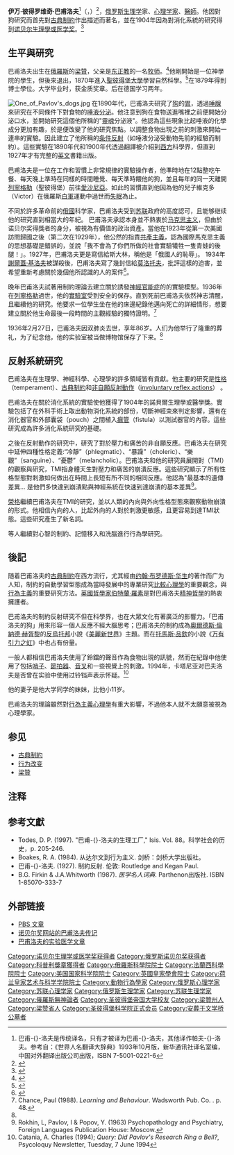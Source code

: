 {{noteTA
|T=zh-cn:伊万·巴甫洛夫; zh-hk:伊萬·巴甫洛夫; zh-tw:伊凡·巴夫洛夫;
|1=zh-cn:伊万; zh-tw:伊凡;
|2=zh-cn:巴甫洛夫; zh-hk:巴甫洛夫; zh-tw:巴夫洛夫;
}}
{{Infobox_Scientist 
|name = 伊万·彼得罗维奇·巴甫洛夫 {{Nobel icon|1904年諾貝爾生理學或醫學獎|諾貝爾生理學或醫學獎}}
|native_name = Иван Петрович Павлов
|native_name_lang = ru
|image = Ivan Pavlov (Nobel).png
|caption = 获[[诺贝尔奖|诺贝尔奖]]所用肖像
|birth_date = {{birth date|1849|9|26|mf=y}}
|birth_place = [[俄罗斯帝国|俄罗斯帝国]][[梁赞|梁赞]]
|death_date = {{death date and age|1936|2|27|1849|9|14}}
|death_place = [[苏联|苏联]][[列宁格勒|列宁格勒]]
|residence = [[俄罗斯帝国|俄罗斯帝国]]/[[苏联|苏联]]
|nationality = {{Russian Empire}}/{{USSR}}
|field = [[生理学|生理学]]、[[心理学|心理学]]、[[内科医学|内科医学]]
|work_institution = 军事医学科学院
|alma_mater = [[圣彼得堡国立大学|圣彼得堡国立大学]]
|doctoral_advisor =
|doctoral_students =
|known_for = [[经典条件反射|经典条件反射]]<br />[[超限抑制|超限抑制]]<br />[[行为矫正疗法|行为矫正疗法]]
|prizes =   [[File:Nobel_prize_medal.svg|20px]][[诺贝尔生理学或医学奖|诺贝尔生理学或医学奖]]（1904）
|footnotes =
}}
'''伊万·彼得罗维奇·巴甫洛夫'''<ref>巴甫-{}-洛夫是传统译名，只有{{lang|ru|Иван Петрович Павлов}}才被译为巴甫-{}-洛夫，其他{{lang|ru|Павлов}}译作帕夫-{}-洛夫。参考自：《世界人名翻译大辞典》1993年10月版，新华通讯社译名室编，中国对外翻译出版公司出版，ISBN 7-5001-0221-6</ref>（{{lang-ru|Иван Петрович Павлов}}，{{bd|1849年|9月26日|1936年|2月27日|catIdx=Pavlov, Ivan}}）<ref name="Britannica">{{Britannica|447349}}</ref>，[[俄罗斯|俄罗斯]][[生理学|生理学]]家、[[心理学家|心理学家]]、[[醫師|醫師]]。他因對狗研究而首先對[[古典制約|古典制約]]作出描述而著名，並在1904年因為對消化系統的研究得到[[诺贝尔生理學或医学奖|诺贝尔生理學或医学奖]]。<ref>{{Cite web|title=Новиков Ю. Ю. Первый российский Нобелевский лауреат Иван Петрович Павлов (посвящается 100-летию присуждения И. П. Павлову Нобелевской премии). — Москва: Компания Спутник+, 2005. — 92 с.|url=http://www.rsias.ru/|accessdate=|author=|date=|format=|publisher=|language=|archive-date=2021-01-19|archive-url=https://web.archive.org/web/20210119024616/http://rsias.ru/|dead-url=no}}</ref>

== 生平與研究 ==
巴甫洛夫出生在[[俄羅斯|俄羅斯]]的[[梁贊|梁贊]]，父亲是[[正教會|东正教]]的一名[[牧师|牧师]]。<ref>{{Cite web|title=The Nobel Prize in Physiology or Medicine 1904|url=https://www.nobelprize.org/prizes/medicine/1904/pavlov/biographical/|accessdate=2020-03-17|work=NobelPrize.org|language=en-US|archive-date=2021-03-08|archive-url=https://web.archive.org/web/20210308125313/https://www.nobelprize.org/prizes/medicine/1904/pavlov/biographical/|dead-url=no}}</ref>他剛開始是一位神學院的學生，但後來退出，1870年進入[[聖彼得堡大學|聖彼得堡大學]]學習自然科學。<ref name="frs">{{Cite journal | last1 = Anrep | first1 = G. V. | title = Ivan Petrovich Pavlov. 1849–1936 | doi = 10.1098/rsbm.1936.0001 | journal = [[Obituary_Notices_of_Fellows_of_the_Royal_Society|Obituary Notices of Fellows of the Royal Society]] | volume = 2 | issue = 5 | pages = 1–18| year = 1936 | jstor = 769124| pmid =  | pmc = }}</ref>在1879年得到博士學位。大学毕业时，获金质奖章。后在德国学习两年。

[[File:One_of_Pavlov's_dogs.jpg|thumb]]
在1890年代，巴甫洛夫研究了[[狗|狗]]的[[胃|胃]]，透過[[唾腺|唾腺]]來研究在不同條件下對食物的[[唾液|唾液]][[分泌|分泌]]。他注意到狗在食物送進嘴裡之前便開始分泌口水，並開始研究這個他所稱的"[[靈魂|靈魂]]分泌液"。他認為這些現象比起唾液的化學成分更加有趣，於是便改變了他的研究焦點。以調整食物出現之前的刺激來開始一連串的實驗。因此建立了他所稱的[[条件反射|条件反射]]（如唾液分泌受動物先前的經驗而制約）。這些實驗在1890年代和1900年代透過翻譯被介紹到[[西方世界|西方]]科學界，但直到1927年才有完整的[[英文|英文]]書籍出版。

巴甫洛夫是一位在工作和習慣上非常規律的實驗操作者，他準時地在12點整吃午餐、每天晚上準時在同樣的時間睡覺、每天準時餵他的狗，並且每年的同一天離開[[列寧格勒|列寧格勒]]（聖彼得堡）前往[[愛沙尼亞|愛沙尼亞]]。如此的習慣直到他因為他的兒子維克多（Victor）在俄羅斯[[白軍|白軍]]運動中過世而[[失眠|失眠]]為止。

不同於許多革命前的[[俄國|俄國]]科学家，巴甫洛夫受到[[苏联|苏联]]政府的高度認可，且能够继续他的研究直到相當大的年紀。 巴甫洛夫承認本身並不熱衷於[[马克思主义|马克思主义]]，但由於诺贝尔奖得獎者的身分，被視為有價值的政治資產。當他在1923年從第一次美國訪問歸國之後（第二次在1929年），他公然的指責[[共產主義|共產主義]]，認為國際馬克思主義的思想基礎是錯誤的，並說「我不會為了你們所做的社會實驗犧牲一隻青蛙的後腿！」。1927年，巴甫洛夫更是寫信給斯大林，稱他是「俄國人的恥辱」。 1934年[[謝爾蓋·基洛夫|謝爾蓋·基洛夫]]被謀殺後，巴甫洛夫寫了幾封信給[[莫洛托夫|莫洛托夫]]，批評這樣的迫害，並希望重新考慮關於幾個他所認識的人的案件<ref name="cavendish9">{{cite journal |author=Cavendish, Richard. |url=http://www.historytoday.com/richard-cavendish/death-ivan-pavlov |title=Death of Ivan Pavlov |journal=History Today |volume=61 |issue=2 |year=2011 |page=9 |access-date=2015-04-26 |archive-date=2018-09-29 |archive-url=https://web.archive.org/web/20180929104732/http://www.historytoday.com/richard-cavendish/death-ivan-pavlov |dead-url=no }}</ref>。

晚年巴甫洛夫試著用制約理論去建立關於誘發[[神經官能症|神經官能症]]的的實驗模型。1936年在[[列寧格勒|列寧格勒]]過世，他的[[實驗室|實驗室]]受到安全的保存。直到死前巴甫洛夫依然神志清醒，且繼續他的研究。他要求一位學生坐在他的床邊紀錄他邁向死亡的詳細情形，想要建立關於他生命最後一段時間的主觀經驗的獨特證明。<ref>Chance, Paul (1988). ''Learning and Behaviour''. Wadsworth Pub. Co. {{ISBN|0-534-08508-3}}. p. 48.</ref>

1936年2月27日，巴甫洛夫因双肺炎去世，享年86岁。人们为他举行了隆重的葬礼，为了纪念他，他的实验室被当做博物馆保存了下来。<ref name="cavendish9"/>

== 反射系統研究 ==
巴甫洛夫在生理學、神經科學、心理學的許多領域皆有貢獻。他主要的研究是[[性格|性格]]（temperament）、[[古典制約|古典制約]]和[[非自願反射動作|非自願反射動作]]（[[反射_(生理学)|involuntary reflex actions]]） 。 
 
巴甫洛夫在關於消化系統的實驗使他獲得了1904年的諾貝爾生理學或醫學獎。實驗包括了在外科手術上取出動物消化系統的部份，切斷神經束來判定影響，還有在消化器官和外部囊袋（pouch）之間植入[[瘺管|瘺管]]（fistula）以測試器官的內容。這些研究成為許多消化系統研究的基礎。

之後在反射動作的研究中，研究了對於壓力和痛苦的非自願反應。巴甫洛夫在研究中延伸四種性格定義:“冷靜”（phlegmatic）、“暴躁”（choleric）、“樂觀”（sanguine）、“憂鬱”（melancholic）。巴甫洛夫和他的研究員展開對{{tsl|en|transmarginal inhibition|轉換邊緣的抑制}}（TMI）的觀察與研究，TMI指身體天生對壓力和痛苦的崩潰反應。這些研究顯示了所有性格型態對刺激如何做出在時間上長短有所不同的相同反應。他認為"最基本的遺傳差異... 是他們多快達到崩潰點與神經系統在快速到達崩潰的基本差異<ref>Rokhin, L, Pavlov, I & Popov, Y. (1963) Psychopathology and Psychiatry, Foreign Languages Publication House: Moscow.</ref>。

[[榮格|榮格]]繼續巴甫洛夫在TMI的研究，並以人類的內向與外向性格型態來觀察動物崩潰的形式。他相信內向的人，比起外向的人對於刺激更敏感，且更容易到達TMI狀態。這些研究產生了新名詞{{tsl|en|Highly sensitive person|高度敏感者}}。

{{tsl|en|William Sargant|威廉·薩甘}}等人繼續對心智的制約、記憶移入和洗腦進行行為學研究。

== 後記 ==
随着巴甫洛夫的[[古典制約|古典制約]]在西方流行，尤其經由[[约翰·布罗德斯·华生|约翰·布罗德斯·华生]]的著作而广为人知，制約的自動學習型態成為當時發展中的專業研究[[比較心理學|比較心理學]]的重要觀念，與[[行為主義|行為主義]]的重要研究方法。[[英國|英國]][[哲學家|哲學家]][[伯特蘭·羅素|伯特蘭·羅素]]是對巴甫洛夫[[精神哲學|精神哲學]]的熱衷擁護者。

巴甫洛夫的制約反射研究不但在科學界，也在大眾文化有著廣泛的影響力。「巴甫洛夫的狗」用來形容一個人反應不經大腦思考；巴甫洛夫的制約成為[[奧爾德斯·倫納德·赫胥黎|奧爾德斯·倫納德·赫胥黎]]的[[反烏托邦|反烏托邦]]小說《[[美麗新世界|美麗新世界]]》主題。而在[[托馬斯·品欽|托馬斯·品欽]]的小說《[[万有引力之虹|万有引力之虹]]》中也占有份量。

一般人都相信巴甫洛夫使用了鈴鐺的聲音作為食物出現的訊號，然而在紀錄中他使用了包括[[哨子_(器物)|哨子]]、[[節拍器|節拍器]]、[[音叉|音叉]]和一些視覺上的刺激。1994年，卡塔尼亚对巴夫洛夫是否曾在实验中使用过铃铛声表示怀疑。<ref>Catania, A. Charles (1994); ''Query: Did Pavlov's Research Ring a Bell?'', Psycoloquy Newsletter, Tuesday, 7 June 1994</ref>

他的妻子是他大学同学的妹妹，比他小11岁。

巴甫洛夫的理論雖然對[[行為主義|行為主義]][[心理學|心理學]]有重大影響，不過他本人就不太願意被視為心理學家。

== 参见 ==
* [[古典制約|古典制約]]
* [[行为改变|行为改变]]
* [[梁贊|梁贊]]

== 注释 ==
{{reflist}}

== 参考文獻 ==
* Todes, D. P. (1997).  "巴甫-{}-洛夫的生理工厂," Isis.  Vol. 88。科学社会的历史，p. 205-246.
* Boakes, R. A. (1984). 从达尔文到行为主义. 剑桥：剑桥大学出版社。
* 巴甫-{}-洛夫. (1927). 制約反射. 伦敦: Routledge and Kegan Paul.
* B.G. Firkin & J.A.Whitworth (1987). ''医学名人词典''. Parthenon出版社. ISBN 1-85070-333-7

== 外部链接 ==
{{wikiquote}}
{{Commons category|Ivan Pavlov}}
* [http://www.pbs.org/wgbh/aso/databank/entries/bhpavl.html PBS 文章] {{Wayback|url=http://www.pbs.org/wgbh/aso/databank/entries/bhpavl.html |date=20210308145410 }}
* [http://www.nobel.se/medicine/laureates/1904/pavlov-bio.html 诺贝尔奖网站的巴甫洛夫传记] {{Wayback|url=http://www.nobel.se/medicine/laureates/1904/pavlov-bio.html |date=20011004035002 }}
* [https://web.archive.org/web/20050426171314/http://www.iemrams.spb.ru:8100/english/pavlov.htm 巴甫洛夫的实验医学文章]

{{生物学史}}
{{諾貝爾生理學或醫學獎獲得者 (1901年-1925年)}}
{{1901年至1950年科普利奖章获奖者}}
{{Authority control}}

{{DEFAULTSORT:Pavlov, Ivan Petrovich}}
[[Category:诺贝尔生理学或医学奖获得者|Category:诺贝尔生理学或医学奖获得者]]
[[Category:俄罗斯诺贝尔奖获得者|Category:俄罗斯诺贝尔奖获得者]]
[[Category:科普利獎章獲得者|Category:科普利獎章獲得者]]
[[Category:俄羅斯科學院院士|Category:俄羅斯科學院院士]]
[[Category:法蘭西科學院院士|Category:法蘭西科學院院士]]
[[Category:美国国家科学院院士|Category:美国国家科学院院士]]
[[Category:英國皇家學會院士|Category:英國皇家學會院士]]
[[Category:荷兰皇家艺术与科学学院院士|Category:荷兰皇家艺术与科学学院院士]]
[[Category:動物行為學家|Category:動物行為學家]]
[[Category:俄罗斯心理学家|Category:俄罗斯心理学家]]
[[Category:苏联心理学家|Category:苏联心理学家]]
[[Category:俄罗斯生理学家|Category:俄罗斯生理学家]]
[[Category:苏联生理学家|Category:苏联生理学家]]
[[Category:俄羅斯無神論者|Category:俄羅斯無神論者]]
[[Category:圣彼得堡帝国大学校友|Category:圣彼得堡帝国大学校友]]
[[Category:梁贊州人|Category:梁贊州人]]
[[Category:梁赞省人|Category:梁赞省人]]
[[Category:圣彼得堡科学院正式会员|Category:圣彼得堡科学院正式会员]]
[[Category:安葬于文学桥公墓者|Category:安葬于文学桥公墓者]]